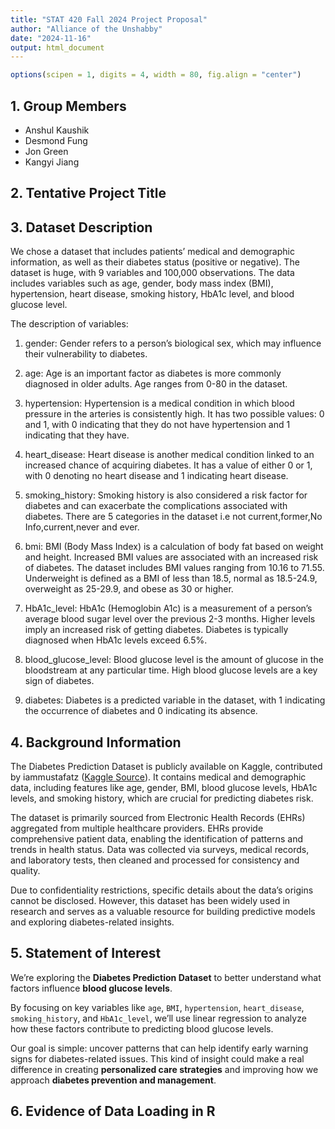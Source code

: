 ```yaml
---
title: "STAT 420 Fall 2024 Project Proposal"
author: "Alliance of the Unshabby"
date: "2024-11-16"
output: html_document
---
```


```r
options(scipen = 1, digits = 4, width = 80, fig.align = "center")
```


## 1. Group Members

- Anshul Kaushik
- Desmond Fung
- Jon Green
- Kangyi Jiang

## 2. Tentative Project Title

## 3. Dataset Description

We chose a dataset that includes patients' medical and demographic information, as well as their diabetes status (positive or negative). The dataset is huge, with 9 variables and 100,000 observations. The data includes variables such as age, gender, body mass index (BMI), hypertension, heart disease, smoking history, HbA1c level, and blood glucose level.

The description of variables:

1. gender: Gender refers to a person's biological sex, which may influence their vulnerability to diabetes.

2. age: Age is an important factor as diabetes is more commonly diagnosed in older adults. Age ranges from 0-80 in the dataset.

3. hypertension: Hypertension is a medical condition in which blood pressure in the arteries is consistently high. It has two possible values: 0 and 1, with 0 indicating that they do not have hypertension and 1 indicating that they have.

4. heart_disease: Heart disease is another medical condition linked to an increased chance of acquiring diabetes. It has a value of either 0 or 1, with 0 denoting no heart disease and 1 indicating heart disease.

5. smoking_history: Smoking history is also considered a risk factor for diabetes and can exacerbate the complications associated with diabetes. There are 5 categories in the dataset i.e not current,former,No Info,current,never and ever.

6. bmi: BMI (Body Mass Index) is a calculation of body fat based on weight and height. Increased BMI values are associated with an increased risk of diabetes. The dataset includes BMI values ranging from 10.16 to 71.55. Underweight is defined as a BMI of less than 18.5, normal as 18.5-24.9, overweight as 25-29.9, and obese as 30 or higher.

7. HbA1c_level: HbA1c (Hemoglobin A1c) is a measurement of a person's average blood sugar level over the previous 2-3 months. Higher levels imply an increased risk of getting diabetes. Diabetes is typically diagnosed when HbA1c levels exceed 6.5%.

8. blood_glucose_level: Blood glucose level is the amount of glucose in the bloodstream at any particular time. High blood glucose levels are a key sign of diabetes.

9. diabetes: Diabetes is a predicted variable in the dataset, with 1 indicating the occurrence of diabetes and 0 indicating its absence.

## 4. Background Information

The Diabetes Prediction Dataset is publicly available on Kaggle, contributed by iammustafatz ([Kaggle Source](https://www.kaggle.com/datasets/iammustafatz/diabetes-prediction-dataset)). It contains medical and demographic data, including features like age, gender, BMI, blood glucose levels, HbA1c levels, and smoking history, which are crucial for predicting diabetes risk.

The dataset is primarily sourced from Electronic Health Records (EHRs) aggregated from multiple healthcare providers. EHRs provide comprehensive patient data, enabling the identification of patterns and trends in health status. Data was collected via surveys, medical records, and laboratory tests, then cleaned and processed for consistency and quality.

Due to confidentiality restrictions, specific details about the data's origins cannot be disclosed. However, this dataset has been widely used in research and serves as a valuable resource for building predictive models and exploring diabetes-related insights.

## 5. Statement of Interest

We’re exploring the **Diabetes Prediction Dataset** to better understand what factors influence **blood glucose levels**. 

By focusing on key variables like `age`, `BMI`, `hypertension`, `heart_disease`, `smoking_history`, and `HbA1c_level`, we’ll use linear regression to analyze how these factors contribute to predicting blood glucose levels.

Our goal is simple: uncover patterns that can help identify early warning signs for diabetes-related issues. This kind of insight could make a real difference in creating **personalized care strategies** and improving how we approach **diabetes prevention and management**.


## 6. Evidence of Data Loading in R

```r

```

